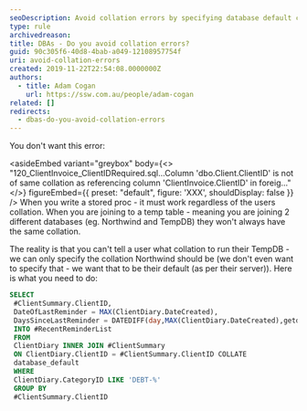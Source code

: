 ```yaml
---
seoDescription: Avoid collation errors by specifying database default collation when joining tables or creating temporary tables.
type: rule
archivedreason:
title: DBAs - Do you avoid collation errors?
guid: 90c305f6-40d8-4bab-a049-12108957754f
uri: avoid-collation-errors
created: 2019-11-22T22:54:08.0000000Z
authors:
  - title: Adam Cogan
    url: https://ssw.com.au/people/adam-cogan
related: []
redirects:
  - dbas-do-you-avoid-collation-errors
---
```


You don't want this error:

<asideEmbed
  variant="greybox"
  body={<>
    "120_ClientInvoice_ClientIDRequired.sql...Column 'dbo.Client.ClientID' is not of same collation as referencing column 'ClientInvoice.ClientID' in foreig..."
  </>}
  figureEmbed={{
    preset: "default",
    figure: 'XXX',
    shouldDisplay: false
  }}
/>
When you write a stored proc - it must work regardless of the users collation. When you are joining to a temp table - meaning you are joining 2 different databases (eg. Northwind and TempDB) they won't always have the same collation.

The reality is that you can't tell a user what collation to run their TempDB - we can only specify the collation Northwind should be (we don't even want to specify that - we want that to be their default (as per their server)).
Here is what you need to do:

```sql
SELECT
 #ClientSummary.ClientID,
 DateOfLastReminder = MAX(ClientDiary.DateCreated),
 DaysSinceLastReminder = DATEDIFF(day,MAX(ClientDiary.DateCreated),getdate())
 INTO #RecentReminderList
 FROM
 ClientDiary INNER JOIN #ClientSummary
 ON ClientDiary.ClientID = #ClientSummary.ClientID COLLATE
 database_default
 WHERE
 ClientDiary.CategoryID LIKE 'DEBT-%'
 GROUP BY
 #ClientSummary.ClientID
```